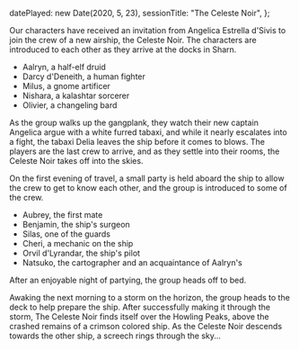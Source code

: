   datePlayed: new Date(2020, 5, 23),
  sessionTitle: "The Celeste Noir",
};

Our characters have received an invitation from Angelica Estrella d'Sivis to join the crew of a new airship, the Celeste Noir.
The characters are introduced to each other as they arrive at the docks in Sharn.

- Aalryn, a half-elf druid
- Darcy d'Deneith, a human fighter
- Milus, a gnome artificer
- Nishara, a kalashtar sorcerer
- Olivier, a changeling bard

As the group walks up the gangplank, they watch their new captain Angelica argue with a white furred tabaxi, and while it nearly escalates into a fight, the tabaxi Delia leaves the ship before it comes to blows.
The players are the last crew to arrive, and as they settle into their rooms, the Celeste Noir takes off into the skies.

On the first evening of travel, a small party is held aboard the ship to allow the crew to get to know each other, and the group is introduced to some of the crew.

- Aubrey, the first mate
- Benjamin, the ship's surgeon
- Silas, one of the guards
- Cheri, a mechanic on the ship
- Orvil d'Lyrandar, the ship's pilot
- Natsuko, the cartographer and an acquaintance of Aalryn's

After an enjoyable night of partying, the group heads off to bed.

Awaking the next morning to a storm on the horizon, the group heads to the deck to help prepare the ship.
After successfully making it through the storm, The Celeste Noir finds itself over the Howling Peaks, above the crashed remains of a crimson colored ship.
As the Celeste Noir descends towards the other ship, a screech rings through the sky...
